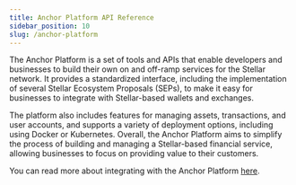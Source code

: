 ```yaml
---
title: Anchor Platform API Reference
sidebar_position: 10
slug: /anchor-platform
---
```


The Anchor Platform is a set of tools and APIs that enable developers and businesses to build their own on and off-ramp services for the Stellar network. It provides a standardized interface, including the implementation of several Stellar Ecosystem Proposals (SEPs), to make it easy for businesses to integrate with Stellar-based wallets and exchanges.

The platform also includes features for managing assets, transactions, and user accounts, and supports a variety of deployment options, including using Docker or Kubernetes. Overall, the Anchor Platform aims to simplify the process of building and managing a Stellar-based financial service, allowing businesses to focus on providing value to their customers.

You can read more about integrating with the Anchor Platform [here](/docs/anchoring-assets/anchor-platform/).
